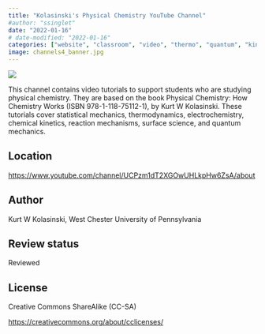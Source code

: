 ```yaml
---
title: "Kolasinski's Physical Chemistry YouTube Channel"
#author: "ssinglet"
date: "2022-01-16"
# date-modified: "2022-01-16"
categories: ["website", "classroom", "video", "thermo", "quantum", "kinetics"]
image: channels4_banner.jpg
---
```


![](channels4_banner.jpg)

This channel contains video tutorials to support students who are studying physical chemistry. They are based on the book Physical Chemistry: How Chemistry Works (ISBN 978-1-118-75112-1), by Kurt W Kolasinski. These tutorials cover statistical mechanics, thermodynamics, electrochemistry, chemical kinetics, reaction mechanisms, surface science, and quantum mechanics.


## Location {#location}

<https://www.youtube.com/channel/UCPzm1dT2XGOwUHLkpHw6ZsA/about>


## Author {#author}

Kurt W Kolasinski, West Chester University of Pennsylvania


## Review status {#review-status}

Reviewed


## License {#license}

Creative Commons ShareAlike (CC-SA)

<https://creativecommons.org/about/cclicenses/>

